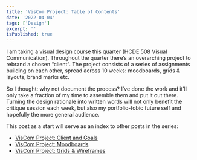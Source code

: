 ```yaml
---
title: 'VisCom Project: Table of Contents'
date: '2022-04-04'
tags: ['Design']
excerpt: ''
isPublished: true
---
```


I am taking a visual design course this quarter (HCDE 508 Visual Communication). Throughout the quarter there’s an overarching project to rebrand a chosen “client”. The project consists of a series of assignments building on each other, spread across 10 weeks: moodboards, grids & layouts, brand marks etc. 

So I thought: why not document the process? I’ve done the work and it’ll only take a fraction of my time to assemble them and put it out there. Turning the design rationale into written words will not only benefit the critique session each week, but also my portfolio-fobic future self and hopefully the more general audience.

This post as a start will serve as an index to other posts in the series:

- [VisCom Project: Client and Goals](/blog/viscom-client-and-goals)
- [VisCom Project: Moodboards](/blog/viscom-moodboards)
- [VisCom Project: Grids & Wireframes](/blog/viscom-grids-and-wireframes)



